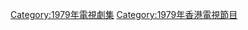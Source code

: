 {{cat year nav
| year = 1979
| cat = 香港電視劇集
| sortkey = 香港電視劇集
| article = 香港電視劇
| in = 
}}

[[Category:1979年電視劇集|Category:1979年電視劇集]]
[[Category:1979年香港電視節目|Category:1979年香港電視節目]]